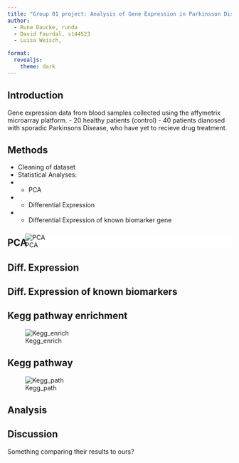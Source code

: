 ```yaml
---
title: "Group 01 project: Analysis of Gene Expression in Parkinsson Disease"
author: 
  - Rune Daucke, runda
  - David Faurdal, s144523
  - Luisa Weisch,

format:
  revealjs:
    theme: dark
---
```



## Introduction

Gene expression data from blood samples collected using the affymetrix microarray platform. - 20 healthy patients (control) - 40 patients dianosed with sporadic Parkinsons Disease, who have yet to recieve drug treatment.

## Methods

-   Cleaning of dataset
-   Statistical Analyses:
-   
    -   PCA
-   
    -   Differential Expression
-   
    -   Differential Expression of known biomarker gene

## PCA

<div style="background-color: white; margin-top: -50px;">
  ![PCA](../results/05_PCA_plot.png)
</div>


## Diff. Expression

## Diff. Expression of known biomarkers

## Kegg pathway enrichment

![Kegg_enrich](../results/08_kegg_enrichment.png)

## Kegg pathway

![Kegg_path](../results/08_hsa00140.pathview.png)

## Analysis

## Discussion

Something comparing their results to ours?
